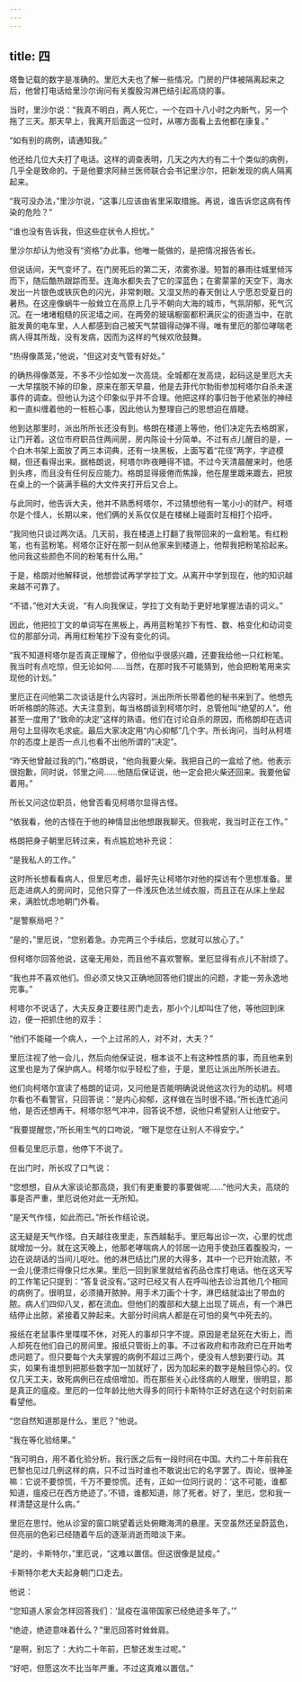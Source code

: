```yaml
---
---
---
```

title: 四
---



塔鲁记载的数字是准确的。里厄大夫也了解一些情况。门房的尸体被隔离起来之后，他曾打电话给里沙尔询问有关腹股沟淋巴结引起高烧的事。

当时，里沙尔说：“我真不明白，两人死亡，一个在四十八小时之内断气，另一个拖了三天。那天早上，我离开后面这一位时，从哪方面看上去他都在康复。”

“如有别的病例，请通知我。”

他还给几位大夫打了电话。这样的调查表明，几天之内大约有二十个类似的病例，几乎全是致命的。于是他要求阿赫兰医师联合会书记里沙尔，把新发现的病人隔离起来。

“我可没办法，”里沙尔说，“这事儿应该由省里采取措施。再说，谁告诉您这病有传染的危险？”

“谁也没有告诉我，但这些症状令人担忧。”

里沙尔却认为他没有“资格”办此事。他唯一能做的，是把情况报告省长。

但说话间，天气变坏了。在门房死后的第二天，浓雾弥漫。短暂的暴雨往城里倾泻而下，随后酷热跟踪而至。连海水都失去了它的深蓝色；在雾蒙蒙的天空下，海水发出一片银色或铁灰色的闪光，非常刺眼。又湿又热的春天倒让人宁愿忍受夏日的暑热。在这座像蜗牛一般耸立在高原上几乎不朝向大海的城市，气氛阴郁，死气沉沉。在一堵堵粗糙的灰泥墙之间，在两旁的玻璃橱窗都积满灰尘的街道当中，在肮脏发黄的电车里，人人都感到自己被天气禁锢得动弹不得。唯有里厄的那位哮喘老病人得其所哉，没有发病，因而为这样的气候欢欣鼓舞。

“热得像蒸笼，”他说，“但这对支气管有好处。”

的确热得像蒸笼，不多不少恰如发一次高烧。全城都在发高烧，起码这是里厄大夫一大早摆脱不掉的印象，原来在那天早晨，他是去菲代尔勃街参加柯塔尔自杀未遂事件的调查。但他认为这个印象似乎并不合理。他把这样的事归咎于他紧张的神经和一直纠缠着他的一桩桩心事，因此他认为整理自己的思想迫在眉睫。

他到达那里时，派出所所长还没有到。格朗在楼道上等他，他们决定先去格朗家，让门开着。这位市府职员住两间房，房内陈设十分简单。不过有点儿醒目的是，一个白木书架上面放了两三本词典，还有一块黑板，上面写着“花径”两字，字迹模糊，但还看得出来。据格朗说，柯塔尔昨夜睡得不错。不过今天清晨醒来时，他感到头疼，而且没有任何反应能力。格朗显得疲倦而焦躁，他在屋里踱来踱去，把放在桌上的一个装满手稿的大文件夹打开后又合上。

与此同时，他告诉大夫，他并不熟悉柯塔尔，不过猜想他有一笔小小的财产。柯塔尔是个怪人，长期以来，他们俩的关系仅仅是在楼梯上碰面时互相打个招呼。

“我同他只谈过两次话。几天前，我在楼道上打翻了我带回来的一盒粉笔。有红粉笔，也有蓝粉笔。柯塔尔正好在那一刻从他家来到楼道上，他帮我把粉笔拾起来。他问我这些颜色不同的粉笔有什么用。”

于是，格朗对他解释说，他想尝试再学学拉丁文。从离开中学到现在，他的知识越来越不可靠了。

“不错，”他对大夫说，“有人向我保证，学拉丁文有助于更好地掌握法语的词义。”

因此，他把拉丁文的单词写在黑板上，再用蓝粉笔抄下有性、数、格变化和动词变位的那部分词，再用红粉笔抄下没有变化的词。

“我不知道柯塔尔是否真正理解了，但他似乎很感兴趣，还要我给他一只红粉笔。我当时有点吃惊，但无论如何……当然，在那时我不可能猜到，他会把粉笔用来实现他的计划。”

里厄正在问他第二次谈话是什么内容时，派出所所长带着他的秘书来到了。他想先听听格朗的陈述。大夫注意到，每当格朗谈到柯塔尔时，总管他叫“绝望的人”。他甚至一度用了“致命的决定”这样的熟语。他们在讨论自杀的原因，而格朗却在选词用句上显得吹毛求疵。最后大家决定用“内心抑郁”几个字。所长询问，当时从柯塔尔的态度上是否一点儿也看不出他所谓的“决定”。

“昨天他曾敲过我的门，”格朗说，“他向我要火柴。我把自己的一盒给了他。他表示很抱歉，同时说，邻里之间……他随后保证说，他一定会把火柴还回来。我要他留着用。”

所长又问这位职员，他曾否看见柯塔尔显得古怪。

“依我看，他的古怪在于他的神情显出他想跟我聊天。但我呢，我当时正在工作。”

格朗把身子朝里厄转过来，有点尴尬地补充说：

“是我私人的工作。”

这时所长想看看病人，但里厄考虑，最好先让柯塔尔对他的探访有个思想准备。里厄走进病人的房间时，见他只穿了一件浅灰色法兰绒衣服，而且正在从床上坐起来，满脸忧虑地朝门外看。

“是警察局吧？”

“是的，”里厄说，“您别着急。办完两三个手续后，您就可以放心了。”

但柯塔尔回答他说，这毫无用处，而且他不喜欢警察。里厄显得有点儿不耐烦了。

“我也并不喜欢他们。但必须又快又正确地回答他们提出的问题，才能一劳永逸地完事。”

柯塔尔不说话了，大夫反身正要往房门走去，那小个儿却叫住了他，等他回到床边，便一把抓住他的双手：

“他们不能碰一个病人，一个上过吊的人，对不对，大夫？”

里厄注视了他一会儿，然后向他保证说，根本谈不上有这种性质的事，而且他来到这里也是为了保护病人。柯塔尔似乎轻松了些，于是，里厄让派出所所长进去。

他们向柯塔尔宣读了格朗的证词，又问他是否能明确说说他这次行为的动机。柯塔尔看也不看警官，只回答说：“是内心抑郁，这样做在当时很不错。”所长连忙追问他，是否还想再干。柯塔尔怒气冲冲，回答说不想，说他只希望别人让他安宁。

“我要提醒您，”所长用生气的口吻说，“眼下是您在让别人不得安宁。”

但看见里厄示意，他停下不说了。

在出门时，所长叹了口气说：

“您想想，自从大家谈论那高烧，我们有更重要的事要做呢……”他问大夫，高烧的事是否严重，里厄说他对此一无所知。

“是天气作怪，如此而已。”所长作结论说。

这无疑是天气作怪。白天越往夜里走，东西越黏手。里厄每出诊一次，心里的忧虑就增加一分。就在这天晚上，他那老哮喘病人的邻居一边用手使劲压着腹股沟，一边在说胡话的当间儿呕吐。他的淋巴结比门房的大得多，其中一个已开始流脓，不一会儿便溃烂得像只烂水果。里厄一回到家里就给省药品仓库打电话。他在这天写的工作笔记只提到：“答复说没有。”这时已经又有人在呼叫他去诊治其他几个相同的病例了。很明显，必须捅开脓肿。用手术刀画个十字，淋巴结就溢出了带血的脓。病人们四仰八叉，都在流血。但他们的腹部和大腿上出现了斑点，有一个淋巴结停止出脓，紧接着又肿起来。大部分时间病人都是在可怕的臭气中死去的。

报纸在老鼠事件里喋喋不休，对死人的事却只字不提。原因是老鼠死在大街上，而人却死在他们自己的房间里。报纸只管街上的事。不过省政府和市政府已在开始考虑问题了。但只要每个大夫掌握的病例不超过三两个，便没有人想到要行动。其实，如果有谁想到把那些数字加一加就好了，因为加起来的数字是触目惊心的。仅仅几天工夫，致死病例已在成倍增加，而在那些关心此怪病的人眼里，很明显，那是真正的瘟疫。里厄的一位年龄比他大得多的同行卡斯特尔正好选在这个时刻前来看望他。

“您自然知道那是什么，里厄？”他说。

“我在等化验结果。”

“我可明白，用不着化验分析。我行医之后有一段时间在中国。大约二十年前我在巴黎也见过几例这样的病，只不过当时谁也不敢说出它的名字罢了。舆论，很神圣嘛：它说不要惊慌，千万不要惊慌。还有，正如一位同行说的：‘这不可能，谁都知道，瘟疫已在西方绝迹了。’不错，谁都知道，除了死者。好了，里厄，您和我一样清楚这是什么病。”

里厄在思忖。他从诊室的窗口眺望着远处俯瞰海湾的悬崖。天空虽然还呈蔚蓝色，但亮丽的色彩已经随着午后的逐渐消逝而暗淡下来。

“是的，卡斯特尔，”里厄说，“这难以置信。但这很像是鼠疫。”

卡斯特尔老大夫起身朝门口走去。

他说：

“您知道人家会怎样回答我们：‘鼠疫在温带国家已经绝迹多年了。’”

“绝迹，绝迹意味着什么？”里厄回答时耸耸肩。

“是啊，别忘了：大约二十年前，巴黎还发生过呢。”

“好吧，但愿这次不比当年严重。不过这真难以置信。”